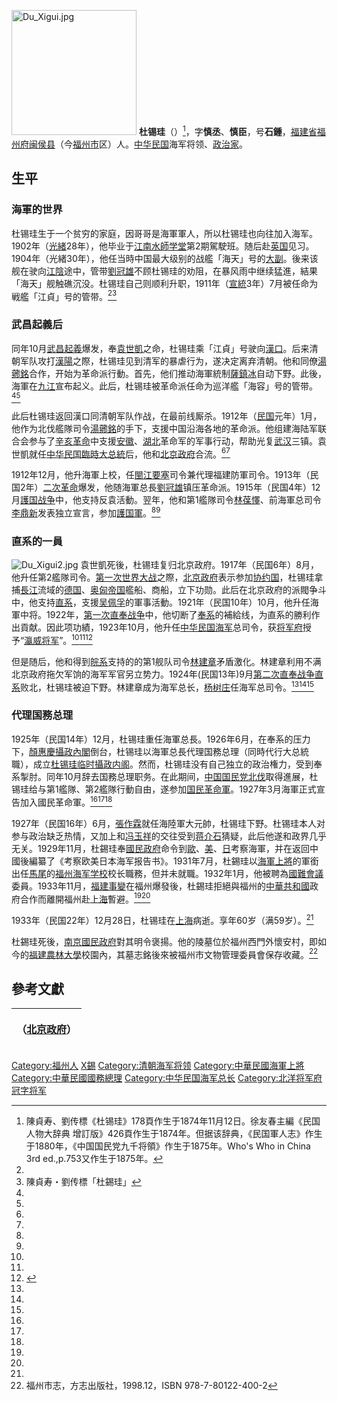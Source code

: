 [[File:Du_Xigui.jpg|200px]]
'''杜锡珪'''（{{bd|1874年|11月12日|1933年|12月28日}}）<ref>陳貞寿、劉传標《杜锡珪》178頁作生于1874年11月12日。徐友春主編《民国人物大辞典 增訂版》426頁作生于1874年。但据该辞典，《民国軍人志》作生于1880年，《中国国民党九千将領》作生于1875年。Who's Who in China 3rd ed.,p.753又作生于1875年。</ref>，字'''慎丞'''、'''慎臣'''，号'''石鍾'''，[[福建省|福建省]][[福州府|福州府]][[闽侯县|闽侯县]]（今[[福州市|福州市]]区）人。[[中华民国|中华民国]]海军将领、[[政治家|政治家]]。

==生平==
=== 海軍的世界 ===
杜锡珪生于一个贫穷的家庭，因哥哥是海軍軍人，所以杜锡珪也向往加入海军。1902年（[[光緒|光緒]]28年），他毕业于[[江南水師学堂|江南水師学堂]]第2期駕駛班。随后赴[[英国|英国]]见习。1904年（光緒30年），他任当時中国最大级别的战艦「海天」号的[[大副|大副]]。後来该舰在驶向[[江陰市|江陰]]途中，管带[[劉冠雄|劉冠雄]]不顾杜锡珪的劝阻，在暴风雨中继续猛進，結果「海天」舰触礁沉没。杜锡珪自己则顺利升职，1911年（[[宣統|宣統]]3年）7月被任命为戦艦「江貞」号的管带。<ref name="福州市志"/><ref name=czs>陳貞寿・劉传標「杜錫珪」{{Cite book<!--|和書-->|author = [[中国社会科学院|中国社会科学院]]近代史研究所|title = 民国人物传 第11卷|year = 2002|publisher = [[中華書局|中華書局]]|isbn = 7-101-02394-0}}</ref>

=== 武昌起義后 ===
同年10月[[武昌起義|武昌起義]]爆发，奉[[袁世凱|袁世凱]]之命，杜锡珪乘「江貞」号驶向[[漢口|漢口]]。后来清朝军队攻打[[漢陽区|漢陽]]之際，杜锡珪见到清军的暴虐行为，遂决定离弃清朝。他和同僚[[湯薌銘|湯薌銘]]合作，开始为革命派行動。首先，他们推动海軍統制[[薩鎮冰|薩鎮冰]]自动下野。此後，海軍在[[九江市|九江]]宣布起义。此后，杜锡珪被革命派任命为巡洋艦「海容」号的管带。<ref name="福州市志"/><ref name=czs/>

此后杜锡珪返回漢口同清朝军队作战，在最前线厮杀。1912年（[[民国紀元|民国]]元年）1月，他作为北伐艦隊司令[[湯薌銘|湯薌銘]]的手下，支援中国沿海各地的革命派。他组建海陆军联合会参与了[[辛亥革命|辛亥革命]]中支援[[安徽|安徽]]、[[湖北|湖北]]革命军的军事行动，帮助光复[[武汉|武汉]]三镇。袁世凱就任[[中华民国臨時大总統|中华民国臨時大总統]]后，他和[[北京政府|北京政府]]合流。<ref name="福州市志"/><ref name=czs/>

1912年12月，他升海軍上校，任[[閩江要塞|閩江要塞]]司令兼代理福建防軍司令。1913年（民国2年）[[二次革命|二次革命]]爆发，他随海軍总長[[劉冠雄|劉冠雄]]镇压革命派。1915年（民国4年）12月[[護国战争|護国战争]]中，他支持反袁活動。翌年，他和第1艦隊司令[[林葆懌|林葆懌]]、前海軍总司令[[李鼎新|李鼎新]]发表独立宣言，参加[[護国軍|護国軍]]。<ref name="福州市志"/><ref name=czs/>

=== 直系的一員 ===
[[File:Du_Xigui2.jpg|thumb]]
袁世凱死後，杜锡珪复归北京政府。1917年（民国6年）8月，他升任第2艦隊司令。[[第一次世界大战|第一次世界大战]]之際，[[北京政府|北京政府]]表示参加[[协约国|协约国]]，杜锡珪拿捕[[長江|長江]]流域的[[德国|德国]]、[[奥匈帝国|奥匈帝国]]艦船、商船，立下功勋。此后在北京政府的派閥争斗中，他支持[[直系|直系]]，支援[[吴佩孚|吴佩孚]]的軍事活動。1921年（民国10年）10月，他升任海軍中将。1922年，[[第一次直奉战争|第一次直奉战争]]中，他切断了[[奉系|奉系]]的補給线，为直系的勝利作出貢献。因此项功績，1923年10月，他升任[[中华民国海军|中华民国海军]]总司令，获[[北洋将军府|将军府]]授予“[[北洋政府将军府将军列表|瀛威将军]]”。<ref name="福州市志"/><ref name=czs/><ref name=lsl>{{Cite book<!--|和書-->|author = 劉寿林等編|title = 民国職官年表|year = 1995|publisher = 中華書局|isbn = 7-101-01320-1}}</ref>

但是随后，他和得到[[皖系|皖系]]支持的的第1舰队司令[[林建章|林建章]]矛盾激化。林建章利用不满北京政府拖欠军饷的海军军官另立势力。1924年(民国13年)9月[[第二次直奉战争|第二次直奉战争]][[直系|直系]]败北，杜锡珪被迫下野。林建章成为海军总长，[[杨树庄|杨树庄]]任海军总司令。<ref name="福州市志"/><ref name=czs/><ref name=lsl/>

=== 代理国務总理 ===
1925年（民国14年）12月，杜锡珪重任海軍总長。1926年6月，在奉系的压力下，[[顏惠慶攝政內閣|顏惠慶攝政內閣]]倒台，杜锡珪以海軍总長代理国務总理（同時代行大总統職），成立[[杜锡珪临时攝政内阁|杜锡珪临时攝政内阁]]。然而，杜锡珪没有自己独立的政治権力，受到奉系掣肘。同年10月辞去国務总理职务。在此期间，[[中国国民党|中国国民党]][[北伐|北伐]]取得進展，杜锡珪给与第1艦隊、第2艦隊行動自由，遂参加[[国民革命軍|国民革命軍]]。1927年3月海軍正式宣告加入國民革命軍。<ref name="福州市志"/><ref name=czs/><ref name=lsl/>

1927年（民国16年）6月，[[張作霖|張作霖]]就任海陸軍大元帥，杜锡珪下野。杜锡珪本人对参与政治缺乏热情，又加上和[[冯玉祥|冯玉祥]]的交往受到[[蒋介石|蒋介石]]猜疑，此后他遂和政界几乎无关。1929年11月，杜錫珪奉[[國民政府|國民政府]]命令到[[歐洲|歐]]、[[美國|美]]、[[日本|日]]考察海軍，并在返回中國後編纂了《考察欧美日本海军报告书》。1931年7月，杜錫珪以[[海軍上將|海軍上將]]的軍銜出任[[馬尾|馬尾]]的[[福州海军学校|福州海军学校]]校长職務，但并未就職。1932年1月，他被聘為[[國難會議|國難會議]]委員。1933年11月，[[福建事變|福建事變]]在福州爆發後，杜錫珪拒絕與福州的[[中華共和國|中華共和國]]政府合作而離開福州赴[[上海|上海]]暫避。<ref name="福州市志"/><ref name=czs/>

1933年（民国22年）12月28日，杜锡珪在[[上海市|上海]]病逝。享年60岁（满59岁）。<ref name=czs/>

杜錫珪死後，[[南京國民政府|南京國民政府]]對其明令褒揚。他的陵墓位於福州西門外懷安村，即如今的[[福建農林大學|福建農林大學]]校園內，其墓志銘後來被福州市文物管理委員會保存收藏。<ref name="福州市志">福州市志，方志出版社，1998.12，ISBN 978-7-80122-400-2</ref>

==參考文獻==
{{commonscat|Du Xigui}}
<div class="references-small">
<references></references>
</div>

{| class="wikitable" style="margin:0 auto"
|- 
!{{CHN1912}}（[[北京政府|北京政府]]）
{{先代次代|海軍总長（未就任）|<small>1924年10月 - 11月</small>|[[李鼎新|李鼎新]]|[[林建章|林建章]]}}
{{先代次代|海軍总長|<small>1925年12月 - 1927年6月<br>（1926年5月起[[吴纫礼|吴纫礼]]代理）</small>|[[林建章|林建章]]|[[何豊林|何豊林]]（軍事总長）}}
{{先代次代|[[中華民國国务总理|国務总理]]（代理）|<small>1926年6月22日 - 10月1日</small>|[[颜惠慶|颜惠慶]]|[[顧維鈞|顧維鈞]]}}
{{先代次代|臨時執政（[[中華民国大总統|大总統]]）（代行）|<small>1926年6月22日 - 10月1日</small>|[[颜惠慶|颜惠慶]]|[[顧維鈞|顧維鈞]]}}
|}
{{中華民國國家元首}}
{{中華民國國務總理}}

{{DEFAULTSORT:Du杜}}
[[Category:福州人|Category:福州人]]
[[Category:杜姓|X錫]]
[[Category:清朝海军将领|Category:清朝海军将领]]
[[Category:中華民國海軍上將|Category:中華民國海軍上將]]
[[Category:中華民國國務總理|Category:中華民國國務總理]]
[[Category:中华民国海军总长|Category:中华民国海军总长]]
[[Category:北洋将军府冠字将军|Category:北洋将军府冠字将军]]